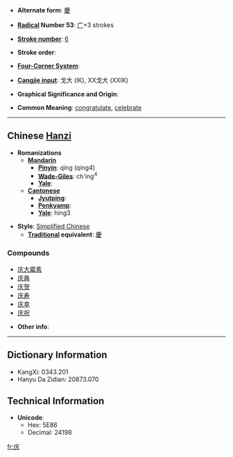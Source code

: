 * '''Alternate form''': [[慶]]

* '''[[Wiktionary:Chinese radical index| Radical]] Number 53''': [[Wiktionary:Chinese radical index 广|广]]+3 strokes

* '''[[Wiktionary:Chinese total strokes index|Stroke number]]''': [[Wiktionary:Chinese total strokes index 6|6]]

* '''Stroke order''': 

* '''[[Wiktionary:Chinese four corner index|Four-Corner System]]''': 

* '''[[Wiktionary:Chinese Cangjie index|Cangjie input]]''': 戈大 (IK), XX戈大 (XXIK)

* '''Graphical Significance and Origin''': 

* '''Common Meaning''': [[congratulate]], [[celebrate]]

----

== Chinese [[Hanzi]] ==

* '''Romanizations'''
** '''[[Mandarin]]'''
*** '''[[Pinyin]]''': qìng (qing4)
*** '''[[Wade-Giles]]''': ch'ing<sup>4</sup>
*** '''[[Yale]]''': 
** '''[[Cantonese]]'''
*** '''[[Jyutping]]''':
*** '''[[Penkyamp]]''': 
*** '''[[Yale]]''': hing3

* '''Style''': [[Simplified Chinese]] 
** '''[[Traditional Chinese|Traditional]] equivalent''': [[慶]]

===Compounds===
*[[庆大霉素]]
*[[庆典]]
*[[庆贺]]
*[[庆寿]]
*[[庆幸]]
*[[庆祝]]

* '''Other info''': 

----

== Dictionary Information ==

* KangXi: 0343.201
* Hanyu Da Zidian: 20873.070

== Technical Information ==

* '''Unicode''':
** Hex: 5E86
** Decimal: 24198

[[fr:庆]]